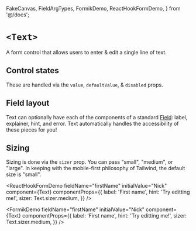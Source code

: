 
  FakeCanvas,
  FieldArgTypes,
  FormikDemo,
  ReactHookFormDemo,
} from '@/docs';


<Meta of={Stories} />

# `<Text>`

A form control that allows users to enter & edit a single line of text.

<FakeCanvas>
  <Text placeholder="Type something!" />
</FakeCanvas>

<FieldArgTypes of={Text} reactDocs="input" wrapper="Field" />

## Control states

These are handled via the `value`, `defaultValue`, & `disabled` props.

<Canvas of={Stories.AllControlStates} sourceState="shown" />

## Field layout

Text can optionally have each of the components of a standard
[Field](/docs/forms-field--docs): label, explainer, hint, and error. Text
automatically handles the accessibility of these pieces for you!

<Canvas of={Stories.FieldLayout} sourceState="shown" />

## Sizing

Sizing is done via the `sizer` prop. You can pass "small", "medium", or "large".
In keeping with the mobile-first philosophy of Tailwind, the default size is
"small".

<Canvas of={Stories.AllSizes} sourceState="shown" />

<ReactHookFormDemo
  fieldName="firstName"
  initialValue="Nick"
  component={Text}
  componentProps={{
    label: 'First name',
    hint: 'Try editting me!',
    sizer: Text.sizer.medium,
  }}
/>

<FormikDemo
  fieldName="firstName"
  initialValue="Nick"
  component={Text}
  componentProps={{
    label: 'First name',
    hint: 'Try editting me!',
    sizer: Text.sizer.medium,
  }}
/>
